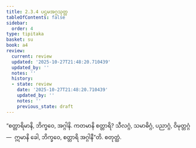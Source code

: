 ```yaml
---
title: 2.3.4 ပဌမအဂ္ဂသုတ္တ
tableOfContents: false
sidebar:
  order: 4
type: tipitaka
basket: su
book: a4
review:
  current: review
  updated: '2025-10-27T21:48:20.710439'
  updated_by: ''
  notes: ''
  history:
  - state: review
    date: '2025-10-27T21:48:20.710439'
    updated_by: ''
    notes: ''
    previous_state: draft
---
```



<ReviewStatus review={frontmatter.review} showDetails={true} />

<HypothesisAnnotation frontmatter={frontmatter} />

<DynamicBreadcrumb />

<Division number="74" book="a4" e="ch" v="15" p="390">

<Paragraph number="537" book="a4">
“စတ္တာရိမာနိ, ဘိက္ခဝေ, အဂ္ဂါနိ. ကတမာနိ စတ္တာရိ? သီလဂ္ဂံ, သမာဓိဂ္ဂံ, ပညာဂ္ဂံ, ဝိမုတ္တဂ္ဂံ—  ဣမာနိ ခေါ, ဘိက္ခဝေ, စတ္တာရိ အဂ္ဂါနီ”တိ.

</Paragraph>
</Division>

<Paragraph number="538" type="center" book="a4">
စတုတ္ထံ.
</Paragraph>